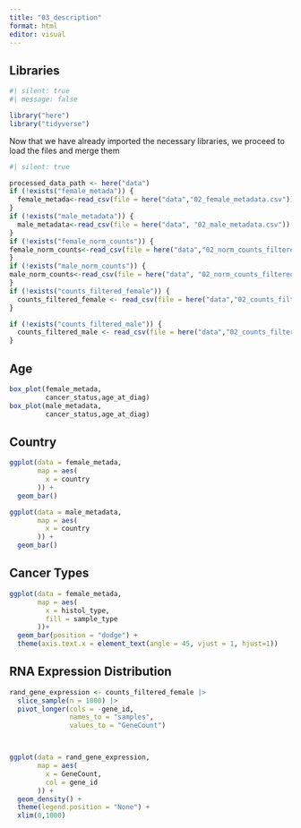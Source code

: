```yaml
---
title: "03_description"
format: html
editor: visual
---
```


## Libraries

```r
#| silent: true
#| message: false

library("here")
library("tidyverse")
```

Now that we have already imported the necessary libraries, we proceed to load the files and merge them

```r
#| silent: true

processed_data_path <- here("data")
if (!exists("female_metada")) {
  female_metada<-read_csv(file = here("data","02_female_metadata.csv"))
}
if (!exists("male_metadata")) {
  male_metadata<-read_csv(file = here("data", "02_male_metadata.csv"))
}
if (!exists("female_norm_counts")) {
female_norm_counts<-read_csv(file = here("data","02_norm_counts_filtered_female.csv"))
}
if (!exists("male_norm_counts")) {
male_norm_counts<-read_csv(file = here("data", "02_norm_counts_filtered_male.csv"))
}
if (!exists("counts_filtered_female")) {
  counts_filtered_female <- read_csv(file = here("data","02_counts_filtered_female.csv"))
}

if (!exists("counts_filtered_male")) {
  counts_filtered_male <- read_csv(file = here("data","02_counts_filtered_male.csv"))
}

```

## Age

```r
box_plot(female_metada,
         cancer_status,age_at_diag)
box_plot(male_metadata,
         cancer_status,age_at_diag)
```

## Country

```r
ggplot(data = female_metada,
       map = aes(
         x = country
       )) +
  geom_bar()
```

```r
ggplot(data = male_metadata,
       map = aes(
         x = country
       )) +
  geom_bar()
```

## Cancer Types

```r
ggplot(data = female_metada,
       map = aes(
         x = histol_type,
         fill = sample_type
       ))+
  geom_bar(position = "dodge") + 
  theme(axis.text.x = element_text(angle = 45, vjust = 1, hjust=1))
```

## RNA Expression Distribution

```r

rand_gene_expression <- counts_filtered_female |> 
  slice_sample(n = 1000) |> 
  pivot_longer(cols = -gene_id,
               names_to = "samples",
               values_to = "GeneCount")



ggplot(data = rand_gene_expression,
       map = aes(
         x = GeneCount,
         col = gene_id
       )) +
  geom_density() + 
  theme(legend.position = "None") +
  xlim(0,1000)
```
